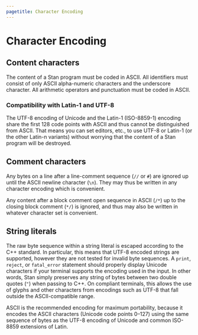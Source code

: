 ```yaml
---
pagetitle: Character Encoding
---
```


# Character Encoding

## Content characters

The content of a Stan program must be coded in ASCII.  All identifiers
must consist of only ASCII alpha-numeric characters and the underscore
character.  All arithmetic operators and punctuation must be coded in
ASCII.

### Compatibility with Latin-1 and UTF-8 {-}

The UTF-8 encoding of Unicode and the Latin-1 (ISO-8859-1) encoding
share the first 128 code points with ASCII and thus cannot be
distinguished from ASCII.  That means you can set editors, etc., to
use UTF-8 or Latin-1 (or the other Latin-n variants) without worrying
that the content of a Stan program will be destroyed.

## Comment characters

Any bytes on a line after a line-comment sequence (`//` or
`#`) are ignored up until the ASCII newline character
(`\n`).  They may thus be written in any character encoding which
is convenient.

Any content after a block comment open sequence in ASCII (`/*`)
up to the closing block comment (`*/`) is ignored, and thus may
also be written in whatever character set is convenient.

## String literals

The raw byte sequence within a string literal is escaped according
to the C++ standard. In particular, this means that UTF-8 encoded
strings are supported, however they are not tested for invalid byte
sequences. A `print`, `reject`, or `fatal_error` statement should
properly display Unicode characters if your terminal supports the
encoding used in the input. In other words, Stan simply preserves
any string of bytes between two double quotes (`"`) when passing to C++.
On compliant terminals, this allows the use of glyphs and other characters
from encodings such as UTF-8 that fall outside the ASCII-compatible range.

ASCII is the recommended encoding for maximum portability, because it encodes
the ASCII characters (Unicode code points 0--127) using the same sequence of
bytes as the UTF-8 encoding of Unicode and common ISO-8859 extensions of Latin.
